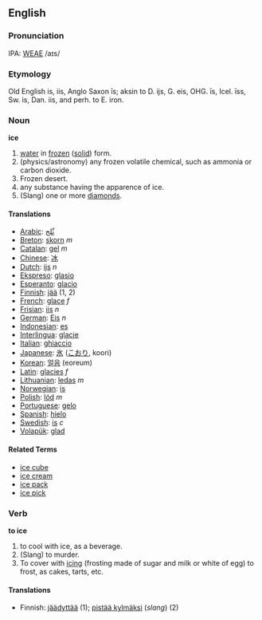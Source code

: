 ==English==

===Pronunciation===
IPA: [[WEAE]] /aɪs/

===Etymology===
Old English is, iis, Anglo Saxon i&#772;s; aksin to D. ijs, G. eis, OHG. i&#772;s, Icel. i&#772;ss, Sw. is, Dan. iis, and  perh. to E. iron.

===Noun===
'''ice'''

#[[water]] in [[frozen]] ([[solid]]) form.
#(physics/astronomy) any frozen volatile chemical, such as ammonia or carbon dioxide.
# Frozen desert.
# any substance having the apparence of ice.
#(Slang) one or more [[diamond]]s.

==== Translations ==== 
*[[Arabic]]: [[ثّلج]]
*[[Breton]]: [[skorn]] ''m''
*[[Catalan]]: [[gel]] ''m''
*[[Chinese]]: [[冰]]
*[[Dutch]]: [[ijs]] ''n''
*[[Ekspreso]]: [[glasio]]
*[[Esperanto]]: [[glacio]]
*[[Finnish]]: [[jää]] (1, 2)
*[[French]]: [[glace]] ''f''
*[[Frisian]]: [[iis]] ''n''
*[[German]]: [[Eis]] ''n''
*[[Indonesian]]: [[es]]
*[[Interlingua]]: [[glacie]] 
*[[Italian]]: [[ghiaccio]]
*[[Japanese]]: [[氷]] ([[こおり]], koori)
*[[Korean]]: [[얼음]] (eoreum)
*[[Latin]]: [[glacies]] ''f''
*[[Lithuanian]]: [[ledas]] ''m''
*[[Norwegian]]: [[is]]
*[[Polish]]: [[lód]] ''m''
*[[Portuguese]]: [[gelo]] 
*[[Spanish]]: [[hielo]]
*[[Swedish]]: [[is]] ''c''
*[[Volapük]]: [[glad]]

====Related Terms====
*[[ice cube]]
*[[ice cream]]
*[[ice pack]]
*[[ice pick]]

===Verb===
'''to ice'''

#to cool with ice, as a beverage.
#(Slang) to murder.
#To cover with [[icing]] (frosting made of sugar and milk or white of egg) to frost, as cakes, tarts, etc.

====Translations====
*Finnish: [[jäädyttää]] (1); [[pistää kylmäksi]] (''slang'') (2)